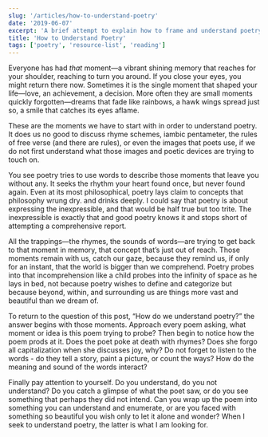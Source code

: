 ```yaml
---
slug: '/articles/how-to-understand-poetry'
date: '2019-06-07'
excerpt: 'A brief attempt to explain how to frame and understand poetry.'
title: 'How to Understand Poetry'
tags: ['poetry', 'resource-list', 'reading']
---
```


Everyone has had _that_ moment—a vibrant shining memory that reaches for your shoulder, reaching to turn you around. If you close your eyes, you might return there now. Sometimes it is the single moment that shaped your life—love, an achievement, a decision. More often they are small moments quickly forgotten—dreams that fade like rainbows, a hawk wings spread just so, a smile that catches its eyes aflame.

These are the moments we have to start with in order to understand poetry. It does us no good to discuss rhyme schemes, iambic pentameter, the rules of free verse (and there are rules), or even the images that poets use, if we do not first understand what those images and poetic devices are trying to touch on.

You see poetry tries to use words to describe those moments that leave you without any. It seeks the rhythm your heart found once, but never found again. Even at its most philosophical, poetry lays claim to concepts that philosophy wrung dry. and drinks deeply. I could say that poetry is about expressing the inexpressible, and that would be half true but too trite. The inexpressible is exactly that and good poetry knows it and stops short of attempting a comprehensive report.

All the trappings—the rhymes, the sounds of words—are trying to get back to that moment in memory, that concept that’s just out of reach. Those moments remain with us, catch our gaze, because they remind us, if only for an instant, that the world is bigger than we comprehend. Poetry probes into that incomprehension like a child probes into the infinity of space as he lays in bed, not because poetry wishes to define and categorize but because beyond, within, and surrounding us are things more vast and beautiful than we dream of.

To return to the question of this post, “How do we understand poetry?” the answer begins with those moments. Approach every poem asking, what moment or idea is this poem trying to probe? Then begin to notice how the poem prods at it. Does the poet poke at death with rhymes? Does she forgo all capitalization when she discusses joy, why? Do not forget to listen to the words - do they tell a story, paint a picture, or count the ways? How do the meaning and sound of the words interact?

Finally pay attention to yourself. Do you understand, do you not understand? Do you catch a glimpse of what the poet saw, or do you see something that perhaps they did not intend. Can you wrap up the poem into something you can understand and enumerate, or are you faced with something so beautiful you wish only to let it alone and wonder? When I seek to understand poetry, the latter is what I am looking for.
